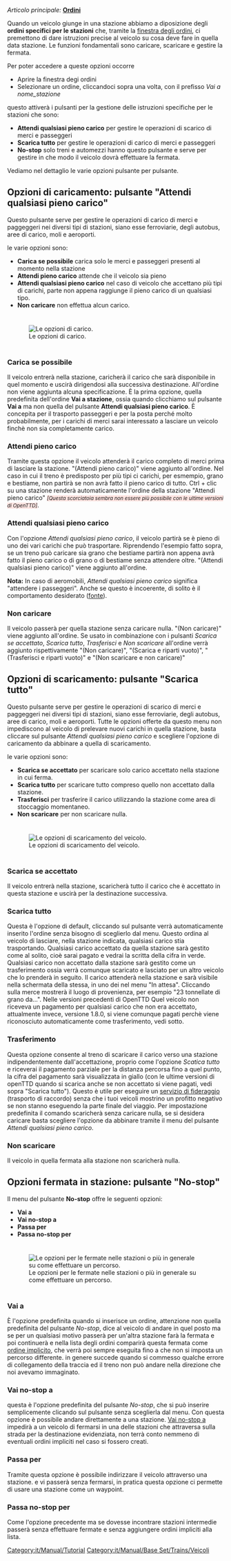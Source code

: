 {{it/Manual/Tutorial}}
''Articolo principale:'' [[it/Manual/Ordini|'''Ordini''']]

Quando un veicolo giunge in una stazione abbiamo a diposizione degli '''ordini specifici per le stazioni''' che, tramite la [[it/Manual/Ordini#aggiungere-istruzioni-a-un-ordine|finestra degli ordini]], ci premettono di dare istruzioni precise al veicolo su cosa deve fare in quella data stazione. Le funzioni fondamentali sono caricare, scaricare e gestire la fermata.

Per poter accedere a queste opzioni occorre
* Aprire la finestra degi ordini
* Selezionare un ordine, cliccandoci sopra una volta, con il prefisso ''Vai a nome_stazione''

questo attiverà i pulsanti per la gestione delle istruzioni specifiche per le stazioni che sono:

* '''Attendi qualsiasi pieno carico''' per gestire le operazioni di scarico di merci e passeggeri
* '''Scarica tutto''' per gestire le operazioni di carico di merci e passeggeri
* '''No-stop''' solo treni e automezzi hanno questo pulsante e serve per gestire in che modo il veicolo dovrà effettuare la fermata.

Vediamo nel dettaglio le varie opzioni pulsante per pulsante.

== Opzioni di caricamento: pulsante "Attendi qualsiasi pieno carico" ==

Questo pulsante serve per gestire le operazioni di carico di merci e paggeggeri nei diversi tipi di stazioni, siano esse ferroviarie, degli autobus, aree di carico, moli e aeroporti.

le varie opzioni sono:

* '''Carica se possibile''' carica solo le merci e passeggeri presenti al momento nella stazione
* '''Attendi pieno carico''' attende che il veicolo sia pieno
* '''Attendi qualsiasi pieno carico''' nel caso di veicolo che accettano più tipi di carichi, parte non appena raggiunge il pieno carico di un qualsiasi tipo.
* '''Non caricare''' non effettua alcun carico.
 
<div style="padding: 10px 10px 5px; 10px; border-width: 0px; background-color: transparent;">[[File:it/Archive/Unmapped/Orders goto load.png|frame|none|Le opzioni di carico.]]</div>

=== Carica se possibile ===
Il veicolo entrerà nella stazione, caricherà il carico che sarà disponibile in quel momento e uscirà dirigendosi alla successiva destinazione. All'ordine non viene aggiunta alcuna specificazione. È la prima opzione, quella predefinita dell'ordine '''Vai a stazione''', ossia quando clicchiamo sul pulsante '''Vai a''' ma non quella del pulsante '''Attendi qualsiasi pieno carico'''. È concepita per il trasporto passeggeri e per la posta perché molto probabilmente, per i carichi di merci sarai interessato a lasciare un veicolo finchè non sia completamente carico.

=== Attendi pieno carico ===
Tramite questa opzione il veicolo attenderà il carico completo di merci prima di lasciare la stazione. "(Attendi pieno carico)" viene aggiunto all'ordine. Nel caso in cui il treno è predisposto per più tipi ci carichi, per esmempio, grano e bestiame, non partirà se non avrà fatto il pieno carico di tutto. Ctrl + clic su una stazione renderà automaticamente l'ordine della stazione "Attendi pieno carico" <small style="background-color: #ffe4e1; font-style: italic;">[Questa scorciatoia sembra non essere più possibile con le ultime versioni di OpenTTD]</small>.

=== Attendi qualsiasi pieno carico ===
Con l'opzione ''Attendi qualsiasi pieno carico'', il veicolo partirà se è pieno di uno dei vari carichi che può trasportare. Riprendendo l'esempio fatto sopra, se un treno può caricare sia grano che bestiame partirà non appena avrà fatto il pieno carico o di grano o di bestiame senza attendere oltre. "(Attendi qualsiasi pieno carico)" viene aggiunto all'ordine.

'''Nota:''' In caso di aeromobili, ''Attendi qualsiasi pieno carico'' significa "attendere i passeggeri". Anche se questo è incoerente, di solito è il comportamento desiderato ([http://www.tt-forums.net/viewtopic.php?p=986327#p986327 fonte]).

=== Non caricare ===
Il veicolo passerà per quella stazione senza caricare nulla. "(Non caricare)" viene aggiunto all'ordine. Se usato in combinazione con i pulsanti ''Scarica se accettato'', ''Scarica tutto'', ''Trasferisci'' e ''Non scaricare'' all'ordine verrà aggiunto rispettivamente "(Non caricare)", "(Scarica e riparti vuoto)", "(Trasferisci e riparti vuoto)" e "(Non scaricare e non caricare)"

== Opzioni di scaricamento: pulsante "Scarica tutto" ==

Questo pulsante serve per gestire le operazioni di scarico di merci e paggeggeri nei diversi tipi di stazioni, siano esse ferroviarie, degli autobus, aree di carico, moli e aeroporti. Tutte le opzioni offerte da questo menu non impediscono al veicolo di prelevare nuovi carichi in quella stazione, basta cliccare sul pulsante  ''Attendi qualsiasi pieno carico'' e scegliere l'opzione di caricamento da abbinare a quella di scaricamento.

le varie opzioni sono:

* '''Scarica se accettato''' per scaricare solo carico accettato nella stazione in cui ferma.
* '''Scarica tutto''' per scaricare tutto compreso quello non accettato dalla stazione.
* '''Trasferisci''' per trasferire il carico utilizzando la stazione come area di stoccaggio momentaneo.
* '''Non scaricare''' per non scaricare nulla.

<div style="padding: 10px 10px 5px; 10px; border-width: 0px; background-color: transparent;">[[File:it/Archive/Unmapped/Orders goto unload.png|frame|none|Le opzioni di scaricamento del veicolo.]]</div>

=== Scarica se accettato ===
Il veicolo entrerà nella stazione, scaricherà tutto il carico che è accettato in questa stazione e uscirà per la destinazione successiva.

=== Scarica tutto ===
Questa è l'opzione di default, cliccando sul pulsante verrà automaticamente inserito l'ordine senza bisogno di sceglierlo dal menu. Questo ordina al veicolo di lasciare, nella stazione indicata, qualsiasi carico stia trasportando. Qualsiasi carico accettato da quella stazione sarà gestito come al solito, cioè sarai pagato e vedrai la scritta della cifra in verde. Qualsiasi carico non accettato dalla stazione sarà gestito come un trasferimento ossia verrà comunque scaricato e lasciato per un altro veicolo che lo prenderà in seguito. Il carico attenderà nella stazione e sarà visibile nella schermata della stessa, in uno dei nel menu "In attesa". Cliccando sulla merce mostrerà il luogo di provenienza, per esempio "23 tonnellate di grano da...". Nelle versioni precedenti di OpenTTD Quel veicolo non riceveva un pagamento per qualsiasi carico che non era accettato, attualmente invece, versione 1.8.0, si viene comunque pagati perchè viene riconosciuto automaticamente come trasferimento, vedi sotto.

=== Trasferimento === 
Questa opzione consente al treno di scaricare il carico verso una stazione indipendentemente dall'accettazione, proprio come l'opzione ''Scatica tutto'' e riceverai il pagamento parziale per la distanza percorsa fino a quel punto, la cifra del pagamento sarà visualizzata in giallo (con le ultime versioni di openTTD quando si scarica anche se non accettato si viene pagati, vedi sopra "Scarica tutto"). Questo è utile per eseguire un [[it/Servizio di fideraggio|servizio di fideraggio]] (trasporto di raccordo) senza che i tuoi veicoli mostrino un profitto negativo se non stanno eseguendo la parte finale del viaggio. Per impostazione predefinita il comando scaricherà senza caricare nulla, se si desidera caricare basta scegliere l'opzione da abbinare tramite il menu del pulsante ''Attendi qualsiasi pieno carico''.

=== Non scaricare ===
Il veicolo in quella fermata alla stazione non scaricherà nulla.

== Opzioni fermata in stazione: pulsante "No-stop"==

Il menu del pulsante '''No-stop''' offre le seguenti opzioni:
* '''Vai a'''
* '''Vai no-stop a'''
* '''Passa per'''
* '''Passa no-stop per'''

<div style="padding: 10px 10px 5px; 10px; border-width: 0px; background-color: transparent;">[[File:it/Archive/Unmapped/Orders goto stopoptions.png|frame|none|Le opzioni per le fermate nelle stazioni o più in generale su come effettuare un percorso.]]</div>

=== Vai a ===
È l'opzione predefinita quando si inserisce un ordine, attenzione non quella predefinita del pulsante ''No-stop'', dice al veicolo di andare in quel posto ma se per un qualsiasi motivo passerà per un'altra stazione farà la fermata e poi continuerà e nella lista degli ordini comparirà questa fermata come [[it/Ordine implicito|ordine implicito]], che verrà poi sempre eseguita fino a che non si imposta un percorso differente. in genere succede quando si commesso qualche errore di collegamento della traccia ed il treno non può andare nella direzione che noi avevamo immaginato.

=== Vai no-stop a ===
questa è l'opzione predefinita del pulsante ''No-stop'', che si può inserire semplicemente clicando sul pulsante senza sceglierla dal menu. Con questa opzione è possibile andare direttamente a una stazione. [[it/Archive/Manual/No-stop|Vai no-stop a]] impedirà a un veicolo di fermarsi in una delle stazioni che attraversa sulla strada per la destinazione evidenziata, non terrà conto nemmeno di eventuali ordini impliciti nel caso si fossero creati.

=== Passa per ===
Tramite questa opzione è possibile indirizzare il veicolo attraverso una stazione. e vi passerà senza fermarsi, in pratica questa opzione ci permette di usare una stazione come un waypoint.

=== Passa no-stop per ===
Come l'opzione precedente ma se dovesse incontrare stazioni intermedie passerà senza effettuare fermate e senza aggiungere ordini impliciti alla lista.

[[Category:it/Manual/Tutorial]] [[Category:it/Manual/Base Set/Trains/Veicoli]]